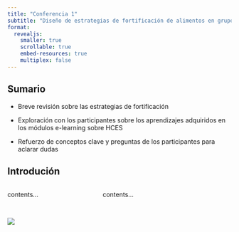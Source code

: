 ```yaml
---
title: "Conferencia 1"
subtitle: "Diseño de estrategias de fortificación de alimentos en grupos poblacionales específicos y las metodologías HCES"
format:
  revealjs:
    smaller: true
    scrollable: true
    embed-resources: true
    multiplex: false
---
```


## Sumario

-   Breve revisión sobre las estrategias de fortificación

-   Exploración con los participantes sobre los aprendizajes adquiridos en los módulos e-learning sobre HCES

-   Refuerzo de conceptos clave y preguntas de los participantes para aclarar dudas

## Introdución

::::: columns
::: {.column width="40%"}
contents...
:::

::: {.column width="60%"}
contents...
:::
:::::

##  {background-color="aquamarine"}

![](/static/images/pasos.png)
